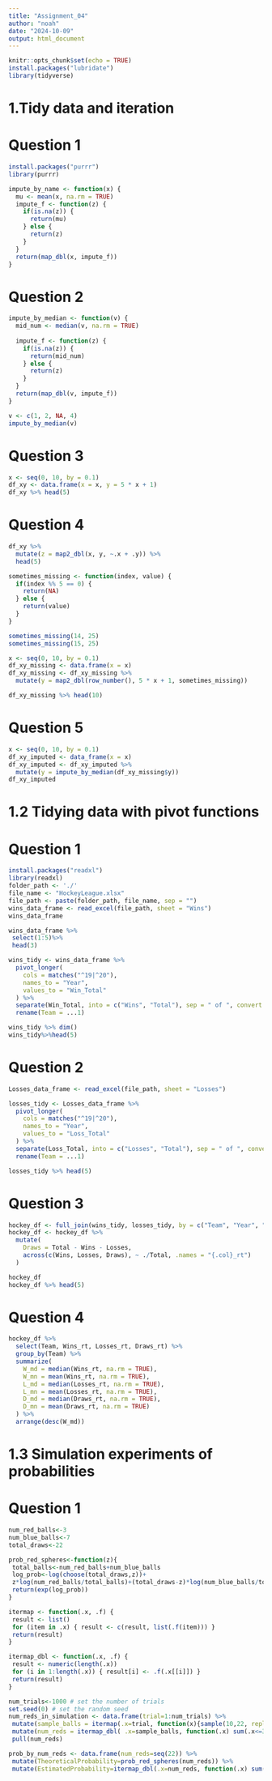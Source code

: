 ---
title: "Assignment_04"
author: "noah"
date: "2024-10-09"
output: html_document
---

```{r setup, include=FALSE}
knitr::opts_chunk$set(echo = TRUE)
install.packages("lubridate")
library(tidyverse)
```

# 1.Tidy data and iteration
# Question 1
```{r}
install.packages("purrr")
library(purrr)

impute_by_name <- function(x) {
  mu <- mean(x, na.rm = TRUE)
  impute_f <- function(z) {
    if(is.na(z)) {
      return(mu)
    } else {
      return(z)
    }
  }
  return(map_dbl(x, impute_f))
}

```

# Question 2
```{r}
impute_by_median <- function(v) {
  mid_num <- median(v, na.rm = TRUE)
  
  impute_f <- function(z) {
    if(is.na(z)) {
      return(mid_num)
    } else {
      return(z)
    }
  }
  return(map_dbl(v, impute_f))
}

v <- c(1, 2, NA, 4)
impute_by_median(v)


```
# Question 3
```{r}
x <- seq(0, 10, by = 0.1)
df_xy <- data.frame(x = x, y = 5 * x + 1)
df_xy %>% head(5)

```

# Question 4
```{r}
df_xy %>% 
  mutate(z = map2_dbl(x, y, ~.x + .y)) %>% 
  head(5)

```
```{r}
sometimes_missing <- function(index, value) {
  if(index %% 5 == 0) {
    return(NA)
  } else {
    return(value)
  }
}

sometimes_missing(14, 25)
sometimes_missing(15, 25)

x <- seq(0, 10, by = 0.1)
df_xy_missing <- data.frame(x = x)
df_xy_missing <- df_xy_missing %>%
  mutate(y = map2_dbl(row_number(), 5 * x + 1, sometimes_missing))

df_xy_missing %>% head(10)

```

# Question 5
```{r}
x <- seq(0, 10, by = 0.1)
df_xy_imputed <- data_frame(x = x)
df_xy_imputed <- df_xy_imputed %>%
  mutate(y = impute_by_median(df_xy_missing$y))
df_xy_imputed

```

# 1.2 Tidying data with pivot functions
# Question 1
```{r}
install.packages("readxl")
library(readxl)
folder_path <- './'
file_name <- "HockeyLeague.xlsx"
file_path <- paste(folder_path, file_name, sep = "")
wins_data_frame <- read_excel(file_path, sheet = "Wins")
wins_data_frame

wins_data_frame %>%
 select(1:5)%>%
 head(3)

```
```{r}
wins_tidy <- wins_data_frame %>%
  pivot_longer(
    cols = matches("^19|^20"),
    names_to = "Year",
    values_to = "Win_Total"
  ) %>%
  separate(Win_Total, into = c("Wins", "Total"), sep = " of ", convert = TRUE)  %>% 
  rename(Team = ...1)

wins_tidy %>% dim()
wins_tidy%>%head(5)

```

# Question 2
```{r}
Losses_data_frame <- read_excel(file_path, sheet = "Losses")

losses_tidy <- Losses_data_frame %>%
  pivot_longer(
    cols = matches("^19|^20"),
    names_to = "Year",
    values_to = "Loss_Total"
  ) %>%
  separate(Loss_Total, into = c("Losses", "Total"), sep = " of ", convert = TRUE)  %>% 
  rename(Team = ...1)

losses_tidy %>% head(5)

```

# Question 3
```{r}
hockey_df <- full_join(wins_tidy, losses_tidy, by = c("Team", "Year", "Total"))
hockey_df <- hockey_df %>%
  mutate(
    Draws = Total - Wins - Losses,
    across(c(Wins, Losses, Draws), ~ ./Total, .names = "{.col}_rt")
  )

hockey_df
hockey_df %>% head(5)
```
# Question 4
```{r}
hockey_df %>%
  select(Team, Wins_rt, Losses_rt, Draws_rt) %>%
  group_by(Team) %>%
  summarize(
    W_md = median(Wins_rt, na.rm = TRUE),
    W_mn = mean(Wins_rt, na.rm = TRUE),
    L_md = median(Losses_rt, na.rm = TRUE),
    L_mn = mean(Losses_rt, na.rm = TRUE),
    D_md = median(Draws_rt, na.rm = TRUE),
    D_mn = mean(Draws_rt, na.rm = TRUE)
  ) %>%
  arrange(desc(W_md))

```

# 1.3 Simulation experiments of probabilities
# Question 1
```{r}
num_red_balls<-3
num_blue_balls<-7
total_draws<-22

prob_red_spheres<-function(z){
 total_balls<-num_red_balls+num_blue_balls
 log_prob<-log(choose(total_draws,z))+
 z*log(num_red_balls/total_balls)+(total_draws-z)*log(num_blue_balls/total_balls)
 return(exp(log_prob))
}

itermap <- function(.x, .f) {
 result <- list()
 for (item in .x) { result <- c(result, list(.f(item))) }
 return(result)
}

itermap_dbl <- function(.x, .f) {
 result <- numeric(length(.x))
 for (i in 1:length(.x)) { result[i] <- .f(.x[[i]]) }
 return(result)
}

num_trials<-1000 # set the number of trials
set.seed(0) # set the random seed
num_reds_in_simulation <- data.frame(trial=1:num_trials) %>%
 mutate(sample_balls = itermap(.x=trial, function(x){sample(10,22, replace = TRUE)})) %>%
 mutate(num_reds = itermap_dbl( .x=sample_balls, function(.x) sum(.x<=3) ) ) %>%
 pull(num_reds) 

prob_by_num_reds <- data.frame(num_reds=seq(22)) %>%
 mutate(TheoreticalProbability=prob_red_spheres(num_reds)) %>%
 mutate(EstimatedProbability=itermap_dbl(.x=num_reds, function(.x) sum(num_reds_in_simulation==.x))/num_trials)


```

































